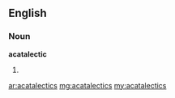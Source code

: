 ==English==

===Noun===
'''acatalectic'''

# {{plural of|[[acatalectic]]}}

[[ar:acatalectics]]
[[mg:acatalectics]]
[[my:acatalectics]]